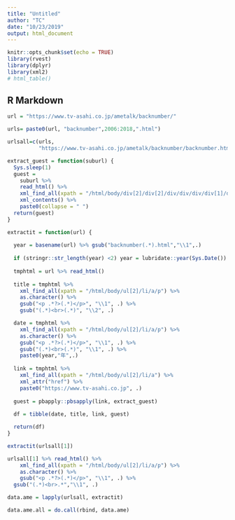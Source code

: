 ```yaml
---
title: "Untitled"
author: "TC"
date: "10/23/2019"
output: html_document
---
```


```r
knitr::opts_chunk$set(echo = TRUE)
library(rvest)
library(dplyr)
library(xml2)
# html_table()
```

## R Markdown

```r
url = "https://www.tv-asahi.co.jp/ametalk/backnumber/"
```

```r
urls= paste0(url, "backnumber",2006:2018,".html")

urlsall=c(urls,
          "https://www.tv-asahi.co.jp/ametalk/backnumber/backnumber.html")
```


```r

extract_guest = function(suburl) {
  Sys.sleep(1)
  guest =
    suburl %>%
    read_html() %>%
    xml_find_all(xpath = "/html/body/div[2]/div[2]/div/div/div/div[1]/div[1]/div[1]/div[2]/p") %>%
    xml_contents() %>%
    paste0(collapse = " ")
  return(guest)
}

extractit = function(url) {
  
  year = basename(url) %>% gsub("backnumber(.*).html","\\1",.)
  
  if (stringr::str_length(year) <2) year = lubridate::year(Sys.Date())
  
  tmphtml = url %>% read_html()
  
  title = tmphtml %>%
    xml_find_all(xpath = "/html/body/ul[2]/li/a/p") %>%
    as.character() %>%
    gsub("<p .*?>(.*)</p>", "\\1", .) %>%
    gsub("(.*)<br>(.*)", "\\2", .)

  date = tmphtml %>%
    xml_find_all(xpath = "/html/body/ul[2]/li/a/p") %>%
    as.character() %>%
    gsub("<p .*?>(.*)</p>", "\\1", .) %>%
    gsub("(.*)<br>(.*)", "\\1", .) %>%
    paste0(year,"年",.)
  
  link = tmphtml %>%
    xml_find_all(xpath = "/html/body/ul[2]/li/a") %>%
    xml_attr("href") %>%
    paste0("https://www.tv-asahi.co.jp", .)
  
  guest = pbapply::pbsapply(link, extract_guest)
  
  df = tibble(date, title, link, guest)

  return(df)
}


```

```r
extractit(urlsall[1])
```



```r
urlsall[1] %>% read_html() %>%
    xml_find_all(xpath = "/html/body/ul[2]/li/a/p") %>%
    as.character() %>%
    gsub("<p .*?>(.*)</p>", "\\1", .) %>%
  gsub("(.*)<br>.*","\\1", .)
```

```r
data.ame = lapply(urlsall, extractit)
```

```r
data.ame.all = do.call(rbind, data.ame)
```


